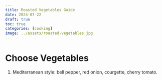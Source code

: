 ```yaml
---
title: Roasted Vegetables Guide
date: 2024-07-22
draft: true
toc: true
categories: [cooking]
image: ../assets/roasted-vegetables.jpg
---
```


# Choose Vegetables


1. Mediterranean style: bell pepper, red onion, courgette, cherry tomato.


